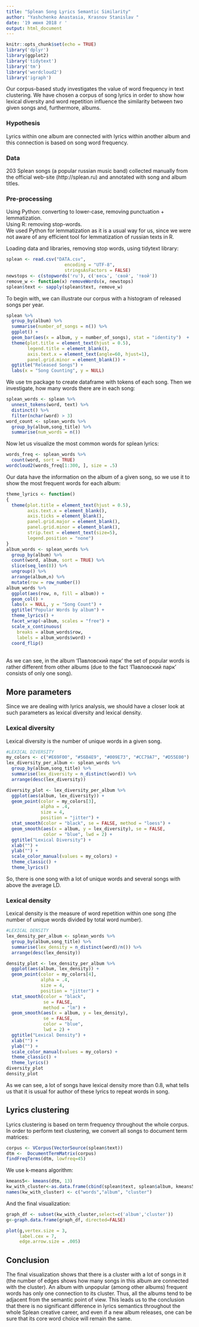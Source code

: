 ---
title: "Splean Song Lyrics Semantic Similarity"
author: "Yashchenko Anastasia, Krasnov Stanislav "
date: '19 июня 2018 г '
output: html_document
---

```{r setup, include=FALSE}
knitr::opts_chunk$set(echo = TRUE)
library('dplyr')
library(ggplot2)
library('tidytext')
library('tm')
library('wordcloud2')
library('igraph')
```
Our corpus-based study investigates the value of word frequency in text clustering. We have chosen a corpus of song lyrics in order to show how lexical diversity and word repetition influence the similarity between two given songs and, furthermore, albums.

### Hypothesis
Lyrics within one album are connected with lyrics within another album and this connection is based on song word frequency.

### Data
203 Splean songs (a popular russian music band) collected manually from the official web-site (http://splean.ru) and annotated with song and album titles. 

### Pre-processing
Using Python: converting to lower-case, removing punctuation + lemmatization. </br>
Using R: removing stop-words.</br>
We used Python for lemmatization as it is a usual way for us, since we were not aware of any efficient tool for lemmatization of russian texts in R.

Loading data and libraries, removing stop words, using tidytext library:
```{r}
splean <- read.csv("DATA.csv", 
                      encoding = "UTF-8", 
                      stringsAsFactors = FALSE)
newstops <- c(stopwords('ru'), c('весь', 'свой', 'твой'))
remove_w <- function(x) removeWords(x, newstops)
splean$text <- sapply(splean$text, remove_w)
```
To begin with, we can illustrate our corpus with a histogram of released songs per year.
```{r}
splean %>% 
  group_by(album) %>% 
  summarise(number_of_songs = n()) %>% 
  ggplot() + 
  geom_bar(aes(x = album, y = number_of_songs), stat = "identity")  +
  theme(plot.title = element_text(hjust = 0.5),
        legend.title = element_blank(),
        axis.text.x = element_text(angle=60, hjust=1),
        panel.grid.minor = element_blank()) +
  ggtitle("Released Songs") +
  labs(x = "Song Counting", y = NULL)
```

We use tm package to create dataframe with tokens of each song. Then we investigate, how many words there are in each song: 
```{r}
splean_words <- splean %>%
  unnest_tokens(word, text) %>%
  distinct() %>%
  filter(nchar(word) > 3)
word_count <- splean_words %>%
  group_by(album,song_title) %>%
  summarise(num_words = n())
```
Now let us visualize the most common words for splean lyrics:
```{r}
words_freq <- splean_words %>%
  count(word, sort = TRUE) 
wordcloud2(words_freq[1:300, ], size = .5)
```
Our data have the information on the album of a given song, so we use it to show the most frequent words for each album:
```{r}
theme_lyrics <- function() 
{
  theme(plot.title = element_text(hjust = 0.5),
        axis.text.x = element_blank(), 
        axis.ticks = element_blank(),
        panel.grid.major = element_blank(),
        panel.grid.minor = element_blank(),
        strip.text = element_text(size=5),
        legend.position = "none")
}
album_words <- splean_words %>% 
  group_by(album) %>%
  count(word, album, sort = TRUE) %>%
  slice(seq_len(8)) %>%
  ungroup() %>%
  arrange(album,n) %>%
  mutate(row = row_number()) 
album_words %>%
  ggplot(aes(row, n, fill = album)) +
  geom_col() +
  labs(x = NULL, y = "Song Count") +
  ggtitle("Popular Words by album") + 
  theme_lyrics() +  
  facet_wrap(~album, scales = "free") +
  scale_x_continuous(
    breaks = album_words$row, 
    labels = album_words$word) +
  coord_flip()

```
</br>
As we can see, in the album ‘Павловский парк’ the set of popular words is rather different from other albums (due to the fact ‘Павловский парк’ consists of only one song).

## More parameters
Since we are dealing with lyrics analysis, we should have a closer look at such parameters as lexical diversity and lexical density.

### Lexical diversity
Lexical diversity is the number of unique words in a given song.
```{r}
#LEXICAL DIVERSITY
my_colors <- c("#E69F00", "#56B4E9", "#009E73", "#CC79A7", "#D55E00")
lex_diversity_per_album <- splean_words %>%
  group_by(album,song_title) %>%
  summarise(lex_diversity = n_distinct(word)) %>%
  arrange(desc(lex_diversity)) 

diversity_plot <- lex_diversity_per_album %>%
  ggplot(aes(album, lex_diversity)) +
  geom_point(color = my_colors[3],
             alpha = .4, 
             size = 4, 
             position = "jitter") + 
  stat_smooth(color = "black", se = FALSE, method = "loess") +
  geom_smooth(aes(x = album, y = lex_diversity), se = FALSE,
              color = "blue", lwd = 2) +
  ggtitle("Lexical Diversity") +
  xlab("") + 
  ylab("") +
  scale_color_manual(values = my_colors) +
  theme_classic() + 
  theme_lyrics()
```
So, there is one song with a lot of unique words and several songs with above the average LD.

### Lexical density
Lexical density is the measure of word repetition within one song (the number of unique words divided by total word number).
```{r}
#LEXICAL DENSITY
lex_density_per_album <- splean_words %>%
  group_by(album,song_title) %>%
  summarise(lex_density = n_distinct(word)/n()) %>%
  arrange(desc(lex_density))

density_plot <- lex_density_per_album %>%
  ggplot(aes(album, lex_density)) + 
  geom_point(color = my_colors[4],
             alpha = .4, 
             size = 4, 
             position = "jitter") + 
  stat_smooth(color = "black", 
              se = FALSE, 
              method = "lm") +
  geom_smooth(aes(x = album, y = lex_density), 
              se = FALSE,
              color = "blue", 
              lwd = 2) +
  ggtitle("Lexical Density") + 
  xlab("") + 
  ylab("") +
  scale_color_manual(values = my_colors) +
  theme_classic() + 
  theme_lyrics()
diversity_plot
density_plot

```

As we can see, a lot of songs have lexical density more than 0.8, what tells us that it is usual for author of these lyrics to repeat words in song.

## Lyrics clustering
Lyrics clustering is based on term frequency throughout the whole corpus. In order to perform text clustering, we convert all songs to document term matrices:
```{r}
corpus <- VCorpus(VectorSource(splean$text))
dtm <-  DocumentTermMatrix(corpus)
findFreqTerms(dtm, lowfreq=45)
```
We use k-means algorithm: 

```{r}
kmeans5<- kmeans(dtm, 13)
kw_with_cluster<-as.data.frame(cbind(splean$text, splean$album, kmeans5$cluster)) 
names(kw_with_cluster) <- c("words","album", "cluster")
```
And the final visualization:
```{r}
graph_df <- subset(kw_with_cluster,select=c('album','cluster'))
g<-graph.data.frame(graph_df, directed=FALSE)

plot(g,vertex.size = 3,
     label.cex = 7,
     edge.arrow.size = .005)
```

## Conclusion

The final visualization shows that there is a cluster with a lot of songs in it (the number of edges shows how many songs in this album are connected with the cluster). An album with unpopular (among other albums) frequent words has only one connection to its cluster. Thus, all the albums tend to be adjacent from the semantic point of view. This leads us to the conclusion that there is no significant difference in lyrics semantics throughout the whole Splean creative career, and even if a new album releases, one can be sure that its core word choice will remain the same.